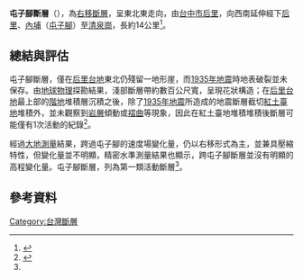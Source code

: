 '''屯子腳斷層'''（{{lang-en|'''Tuntzuchiao Fault'''}}），為[[右移斷層|右移斷層]]，呈東北東走向，由[[台中市|台中市]][[后里|后里]]，向西南延伸經下[[后里|后里]]、[[內埔|內埔]]（[[屯子腳|屯子腳]]）至[[清泉崗|清泉崗]]，長約14公里<ref>{{cite web|url=http://fault.moeacgs.gov.tw/MgFault/Home/pageMap?LFun=1|title=台灣活動斷層|author=經濟部|date=2016-02-09|access-date=2016-02-09|archive-url=https://web.archive.org/web/20170625151911/http://fault.moeacgs.gov.tw/MgFault/Home/pageMap?LFun=1|archive-date=2017-06-25|dead-url=yes}}</ref>。

==總結與評估==
屯子腳斷層，僅在[[后里台地|后里台地]]東北仍殘留一地形崖，而[[1935年新竹－台中地震|1935年地震]]時地表破裂並未保存。由[[地球物理|地球物理]]探勘結果，淺部斷層帶約數百公尺寬，呈現花狀構造；在[[后里台地|后里台地]]最上部的[[階地|階地]]堆積層沉積之後，除了[[1935年新竹－台中地震|1935年地震]]所造成的地震斷層截切[[紅土|紅土]][[臺地|臺地]]堆積外，並未觀察到[[岩層|岩層]]傾動或[[褶曲|褶曲]]等現象，因此在紅土臺地堆積堆積後斷層可能僅有1次活動的紀錄<ref name=fault01>{{Cite web |url=http://fault.moeacgs.gov.tw/TaiwanFaults_2009/PageContent.aspx?type=C&id=64 |title=屯子腳斷層 |publisher=經濟部中央地質調查所 |date= |accessdate=2017-08-28 |archive-url=https://web.archive.org/web/20170828143219/http://fault.moeacgs.gov.tw/TaiwanFaults_2009/PageContent.aspx?type=C&id=64 |archive-date=2017-08-28 |dead-url=yes }}</ref>。

經過[[大地測量|大地測量]]結果，跨過屯子腳的速度場變化量，仍以右移形式為主，並兼具壓縮特性，但變化量並不明顯，精密水準測量結果也顯示，跨屯子腳斷層並沒有明顯的高程變化量。屯子腳斷層，列為第一類活動斷層<ref name=fault01/>。

==參考資料==
{{Reflist|2}}

{{台灣斷層|中}}

[[Category:台灣斷層|Category:台灣斷層]]